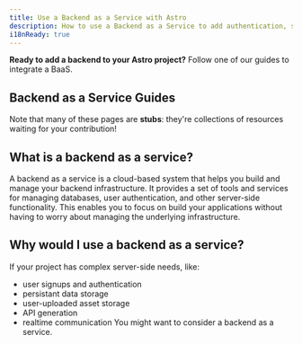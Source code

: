 ```yaml
---
title: Use a Backend as a Service with Astro
description: How to use a Backend as a Service to add authentication, storage and data
i18nReady: true
---
```




**Ready to add a backend to your Astro project?** Follow one of our guides to integrate a BaaS.

## Backend as a Service Guides

<BackendAsAServiceGuidesNav />

Note that many of these pages are **stubs**: they're collections of resources waiting for your contribution!

## What is a backend as a service?

A backend as a service is a cloud-based system that helps you build and manage your backend infrastructure. It provides a set of tools and services for managing databases, user authentication, and other server-side functionality. This enables you to focus on build your applications without having to worry about managing the underlying infrastructure.

## Why would I use a backend as a service?

If your project has complex server-side needs, like:
- user signups and authentication
- persistant data storage
- user-uploaded asset storage
- API generation
- realtime communication
You might want to consider a backend as a service.
